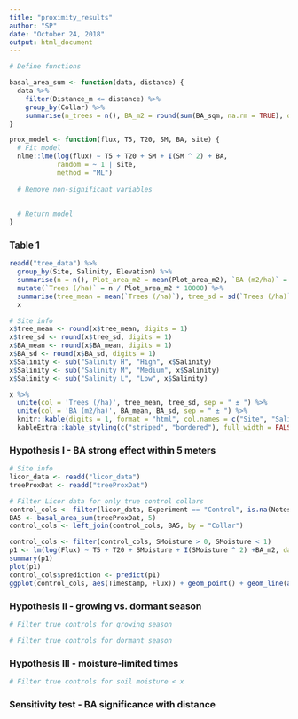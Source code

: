 ```yaml
---
title: "proximity_results"
author: "SP"
date: "October 24, 2018"
output: html_document
---
```


```r
# Define functions

basal_area_sum <- function(data, distance) {
  data %>% 
    filter(Distance_m <= distance) %>% 
    group_by(Collar) %>% 
    summarise(n_trees = n(), BA_m2 = round(sum(BA_sqm, na.rm = TRUE), digits = 3), dist = distance)
}

prox_model <- function(flux, T5, T20, SM, BA, site) {
  # Fit model
  nlme::lme(log(flux) ~ T5 + T20 + SM + I(SM ^ 2) + BA, 
            random = ~ 1 | site,
            method = "ML")
  
  # Remove non-significant variables
  
  
  # Return model
}

```

### Table 1
```r

readd("tree_data") %>% 
  group_by(Site, Salinity, Elevation) %>% 
  summarise(n = n(), Plot_area_m2 = mean(Plot_area_m2), `BA (m2/ha)` = sum((DBH_cm / 100 / 2) ^ 2 * pi, na.rm = TRUE) / mean(Plot_area_m2) * 10000) %>% 
  mutate(`Trees (/ha)` = n / Plot_area_m2 * 10000) %>% 
  summarise(tree_mean = mean(`Trees (/ha)`), tree_sd = sd(`Trees (/ha)`), BA_mean = mean(`BA (m2/ha)`), BA_sd = sd(`BA (m2/ha)`)) ->
  x

# Site info
x$tree_mean <- round(x$tree_mean, digits = 1)
x$tree_sd <- round(x$tree_sd, digits = 1)
x$BA_mean <- round(x$BA_mean, digits = 1)
x$BA_sd <- round(x$BA_sd, digits = 1)
x$Salinity <- sub("Salinity H", "High", x$Salinity)
x$Salinity <- sub("Salinity M", "Medium", x$Salinity)
x$Salinity <- sub("Salinity L", "Low", x$Salinity)

x %>% 
  unite(col = 'Trees (/ha)', tree_mean, tree_sd, sep = " ± ") %>%
  unite(col = 'BA (m2/ha)', BA_mean, BA_sd, sep = " ± ") %>%
  knitr::kable(digits = 1, format = "html", col.names = c("Site", "Salinity", "Trees (/ha)", expression(BA~(m^2~ha^-1)))) %>%
  kableExtra::kable_styling(c("striped", "bordered"), full_width = FALSE)
```

### Hypothesis I - BA strong effect within 5 meters
```r
# Site info
licor_data <- readd("licor_data")
treeProxDat <- readd("treeProxDat")

# Filter Licor data for only true control collars
control_cols <- filter(licor_data, Experiment == "Control", is.na(Notes), Dest_Salinity == "High")
BA5 <- basal_area_sum(treeProxDat, 5)
control_cols <- left_join(control_cols, BA5, by = "Collar")

control_cols <- filter(control_cols, SMoisture > 0, SMoisture < 1)
p1 <- lm(log(Flux) ~ T5 + T20 + SMoisture + I(SMoisture ^ 2) +BA_m2, data = control_cols)
summary(p1)
plot(p1)
control_cols$prediction <- predict(p1)
ggplot(control_cols, aes(Timestamp, Flux)) + geom_point() + geom_line(aes(y = exp(prediction))) + facet_wrap(~Collar)
```


### Hypothesis II - growing vs. dormant season
```r

# Filter true controls for growing season

# Filter true controls for dormant season

```

### Hypothesis III - moisture-limited times
```r

# Filter true controls for soil moisture < x

```

### Sensitivity test - BA significance with distance
```r

```
